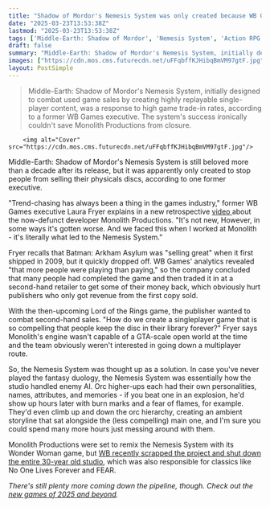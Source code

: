 ```yaml
---
title: "Shadow of Mordor's Nemesis System was only created because WB Games wanted something to combat Batman Arkham Asylum's second-hand sales, exec says"
date: "2025-03-23T13:53:38Z"
lastmod: "2025-03-23T13:53:38Z"
tags: ['Middle-Earth: Shadow of Mordor', 'Nemesis System', 'Action RPG', 'Single-player', 'Lord of the Rings', 'WB Games', 'Monolith Productions']
draft: false
summary: "Middle-Earth: Shadow of Mordor's Nemesis System, initially designed to combat used game sales by creating highly replayable single-player content, was a response to high game trade-in rates, according to a former WB Games executive.  The system's success ironically couldn't save Monolith Productions from closure."
images: ["https://cdn.mos.cms.futurecdn.net/uFFqbffKJHibqBmVM97gtF.jpg"]
layout: PostSimple
---
```

> Middle-Earth: Shadow of Mordor's Nemesis System, initially designed to combat used game sales by creating highly replayable single-player content, was a response to high game trade-in rates, according to a former WB Games executive.  The system's success ironically couldn't save Monolith Productions from closure.


        <img alt="Cover" src="https://cdn.mos.cms.futurecdn.net/uFFqbffKJHibqBmVM97gtF.jpg"/>
        
Middle-Earth: Shadow of Mordor's Nemesis System is still beloved more than a decade after its release, but it was apparently only created to stop people from selling their physicals discs, according to one former executive.

"Trend-chasing has always been a thing in the games industry," former WB Games executive Laura Fryer explains in a new retrospective [video ](https://www.youtube.com/watch?v=r5f65WksXqA)about the now-defunct developer Monolith Productions. "It's not new, However, in some ways it's gotten worse. And we faced this when I worked at Monolith - it's literally what led to the Nemesis System."

Fryer recalls that Batman: Arkham Asylum was "selling great" when it first shipped in 2009, but it quickly dropped off. WB Games' analytics revealed "that more people were playing than paying," so the company concluded that many people had completed the game and then traded it in at a second-hand retailer to get some of their money back, which obviously hurt publishers who only got revenue from the first copy sold.

With the then-upcoming Lord of the Rings game, the publisher wanted to combat second-hand sales. "How do we create a singleplayer game that is so compelling that people keep the disc in their library forever?" Fryer says Monolith's engine wasn't capable of a GTA-scale open world at the time and the team obviously weren't interested in going down a multiplayer route.

So, the Nemesis System was thought up as a solution. In case you've never played the fantasy duology, the Nemesis System was essentially how the studio handled enemy AI. Orc higher-ups each had their own personalities, names, attributes, and memories - if you beat one in an explosion, he'd show up hours later with burn marks and a fear of flames, for example. They'd even climb up and down the orc hierarchy, creating an ambient storyline that sat alongside the (less compelling) main one, and I'm sure you could spend many more hours just messing around with them.

Monolith Productions were set to remix the Nemesis System with its Wonder Woman game, but [WB recently scrapped the project and shut down the entire 30-year old studio](https://www.gamesradar.com/games/open-world/open-world-wonder-woman-and-lord-of-the-rings-studio-shut-down-alongside-multiversus-dev-at-warner-bros-report-claims/), which was also responsible for classics like No One Lives Forever and FEAR.

*There's still plenty more coming down the pipeline, though. Check out the *[<em>new games of 2025 and beyond</em>](https://www.gamesradar.com/video-game-release-dates/)*.*
        